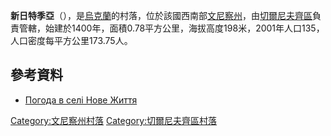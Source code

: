{{coord|48|22|30|N|28|10|21|E|scale:30000|display=title}}

'''新日特季亞'''（{{lang-uk|Нове Життя}}），是[[烏克蘭|烏克蘭]]的村落，位於該國西南部[[文尼察州|文尼察州]]，由[[切爾尼夫齊區|切爾尼夫齊區]]負責管轄，始建於1400年，面積0.78平方公里，海拔高度198米，2001年人口135，人口密度每平方公里173.75人。

==參考資料==
* [http://weather.in.ua/ua/vinnickaja/17208 Погода в селі Нове Життя] {{Wayback|url=http://weather.in.ua/ua/vinnickaja/17208 |date=20111220110450 }}

[[Category:文尼察州村落|Category:文尼察州村落]]
[[Category:切爾尼夫齊區村落|Category:切爾尼夫齊區村落]]


{{Vinnytsia-geo-stub}}